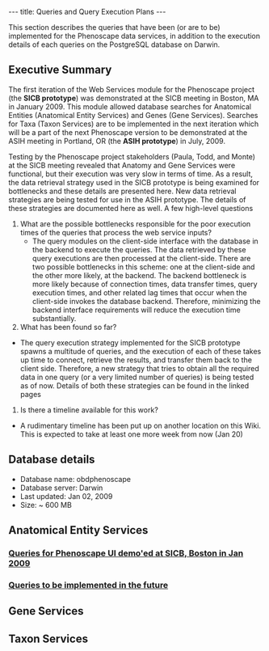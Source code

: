 ---
title: Queries and Query Execution Plans
---

This section describes the queries that have been (or are to be) implemented for the Phenoscape data services, in addition to the execution details of each queries on the PostgreSQL database on Darwin.

==Executive Summary==
The first iteration of the Web Services module for the Phenoscape project (the '''SICB prototype''') was demonstrated at the SICB meeting in Boston, MA in January 2009. This module allowed database searches for Anatomical Entities (Anatomical Entity Services) and Genes (Gene Services). Searches for Taxa (Taxon Services) are to be implemented in the next iteration which will be a part of the next Phenoscape version to be demonstrated at the ASIH meeting in Portland, OR (the '''ASIH prototype''') in July, 2009.

Testing by the Phenoscape project stakeholders (Paula, Todd, and Monte) at the SICB meeting revealed that Anatomy and Gene Services were functional, but their execution was very slow in terms of time. As a result, the data retrieval strategy used in the SICB prototype is being examined for bottlenecks and these details are presented here. New data retrieval strategies are being tested for use in the ASIH prototype. The details of these strategies are documented here as well. A few high-level questions

# What are the possible bottlenecks responsible for the poor execution times of the queries that process the web service inputs?
#* The query modules on the client-side interface with the database in the backend to execute the queries. The data retrieved by these query executions are then processed at the client-side. There are two possible bottlenecks in this scheme: one at the client-side and the other more likely, at the backend. The backend bottleneck is more likely because of connection times, data transfer times, query execution times, and other related lag times that occur when the client-side invokes the database backend. Therefore, minimizing the backend interface requirements will reduce the execution time substantially.
# What has been found so far?
* The query execution strategy implemented for the SICB prototype spawns a multitude of queries, and the execution of each of these takes up time to connect, retrieve the results, and transfer them back to the client side. Therefore, a new strategy that tries to obtain all the required data in one query (or a very limited number of queries) is being tested as of now. Details of both these strategies can be found in the linked pages
# Is there a timeline available for this work?
* A rudimentary timeline has been put up on another location on this Wiki. This is expected to take at least one more week from now (Jan 20)

==Database details==
* Database name: obdphenoscape
* Database server: Darwin
* Last updated: Jan 02, 2009
* Size: ~ 600 MB

==Anatomical Entity Services==

===[[Queries for Phenoscape UI demo'ed at SICB, Boston in Jan 2009]]===

===[[Queries to be implemented in the future]]===

==Gene Services==

==Taxon Services==